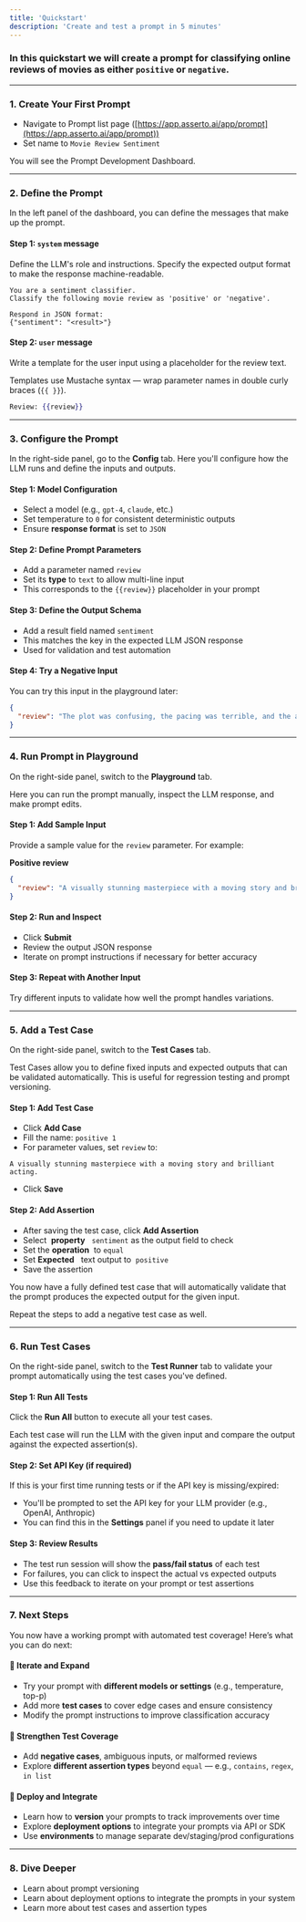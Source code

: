 ```yaml
---
title: 'Quickstart'
description: 'Create and test a prompt in 5 minutes'
---
```


### In this quickstart we will create a prompt for classifying online reviews of movies as either `positive` or `negative`.

---

### 1. Create Your First Prompt

- Navigate to Prompt list page ([https://app.asserto.ai/app/prompt](https://app.asserto.ai/app/prompt))
- Set name to `Movie Review Sentiment`

You will see the Prompt Development Dashboard.

---

### 2. Define the Prompt

In the left panel of the dashboard, you can define the messages that make up the prompt.

#### Step 1: `system` message

Define the LLM's role and instructions. Specify the expected output format to make the response machine-readable.

```plaintext
You are a sentiment classifier.
Classify the following movie review as 'positive' or 'negative'.

Respond in JSON format:
{"sentiment": "<result>"}
```

#### Step 2: `user` message

Write a template for the user input using a placeholder for the review text.

Templates use Mustache syntax — wrap parameter names in double curly braces (`{{ }}`).

```mustache
Review: {{review}}
```

---

### 3. Configure the Prompt

In the right-side panel, go to the **Config** tab. Here you'll configure how the LLM runs and define the inputs and outputs.

#### Step 1: Model Configuration

- Select a model (e.g., `gpt-4`, `claude`, etc.)
- Set temperature to `0` for consistent deterministic outputs
- Ensure **response format** is set to `JSON`

#### Step 2: Define Prompt Parameters

- Add a parameter named `review`
- Set its **type** to `text` to allow multi-line input
- This corresponds to the `{{review}}` placeholder in your prompt

#### Step 3: Define the Output Schema

- Add a result field named `sentiment`
- This matches the key in the expected LLM JSON response
- Used for validation and test automation

#### Step 4: Try a Negative Input

You can try this input in the playground later:

```json
{
  "review": "The plot was confusing, the pacing was terrible, and the acting was wooden."
}
```

---

### 4. Run Prompt in Playground

On the right-side panel, switch to the **Playground** tab.

Here you can run the prompt manually, inspect the LLM response, and make prompt edits.

#### Step 1: Add Sample Input

Provide a sample value for the `review` parameter. For example:

**Positive review**

```json
{
  "review": "A visually stunning masterpiece with a moving story and brilliant acting."
}
```

#### Step 2: Run and Inspect

- Click **Submit**
- Review the output JSON response
- Iterate on prompt instructions if necessary for better accuracy

#### Step 3: Repeat with Another Input

Try different inputs to validate how well the prompt handles variations.

---

### 5. Add a Test Case

On the right-side panel, switch to the **Test Cases** tab.

Test Cases allow you to define fixed inputs and expected outputs that can be validated automatically. This is useful for regression testing and prompt versioning.

#### Step 1: Add Test Case

- Click **Add Case**
- Fill the name: `positive 1`
- For parameter values, set `review` to:

```text
A visually stunning masterpiece with a moving story and brilliant acting.
```

- Click **Save**

#### Step 2: Add Assertion

- After saving the test case, click **Add Assertion**
- Select  **property**   `sentiment` as the output field to check
- Set the **operation**  to `equal`
- Set **Expected**   text output to  `positive`
- Save the assertion

You now have a fully defined test case that will automatically validate that the prompt produces the expected output for the given input.

Repeat the steps to add a negative test case as well.

---

### 6. Run Test Cases

On the right-side panel, switch to the **Test Runner** tab to validate your prompt automatically using the test cases you've defined.

#### Step 1: Run All Tests

Click the **Run All** button to execute all your test cases.

Each test case will run the LLM with the given input and compare the output against the expected assertion(s).

#### Step 2: Set API Key (if required)

If this is your first time running tests or if the API key is missing/expired:

- You'll be prompted to set the API key for your LLM provider (e.g., OpenAI, Anthropic)
- You can find this in the **Settings** panel if you need to update it later

#### Step 3: Review Results

- The test run session will show the **pass/fail status** of each test
- For failures, you can click to inspect the actual vs expected outputs
- Use this feedback to iterate on your prompt or test assertions

---

### 7. Next Steps

You now have a working prompt with automated test coverage! Here’s what you can do next:

#### 🔁 Iterate and Expand

- Try your prompt with **different models or settings** (e.g., temperature, top-p)
- Add more **test cases** to cover edge cases and ensure consistency
- Modify the prompt instructions to improve classification accuracy

#### 🧪 Strengthen Test Coverage

- Add **negative cases**, ambiguous inputs, or malformed reviews
- Explore **different assertion types** beyond `equal` — e.g., `contains`, `regex`, `in list`

#### 🚀 Deploy and Integrate

- Learn how to **version** your prompts to track improvements over time
- Explore **deployment options** to integrate your prompts via API or SDK
- Use **environments** to manage separate dev/staging/prod configurations

---

### 8. Dive Deeper

- Learn about prompt versioning
- Learn about deployment options to integrate the prompts in your system
- Learn more about test cases and assertion types
